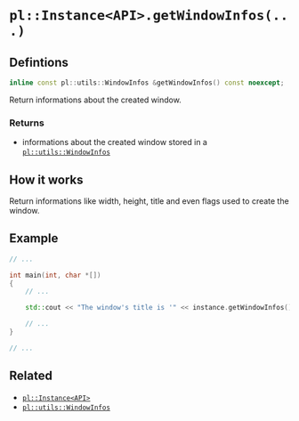 # `pl::Instance<API>.getWindowInfos(...)`

## Defintions

```cpp
inline const pl::utils::WindowInfos &getWindowInfos() const noexcept;
```

Return informations about the created window.

### Returns

 - informations about the created window stored in a [`pl::utils::WindowInfos`](/docs/utils/window_infos)

## How it works

Return informations like width, height, title and even flags used to create the window.

## Example

```cpp
// ...

int main(int, char *[])
{
	// ...

	std::cout << "The window's title is '" << instance.getWindowInfos().title << "'" << std::endl;

	// ...
}

// ...
```

## Related

 - [`pl::Instance<API>`](/docs/instance)
 - [`pl::utils::WindowInfos`](/docs/utils/window_infos)